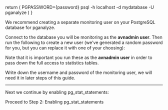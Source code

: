
  return (
    <CodeBlock>PGPASSWORD={password} psql -h localhost -d mydatabase -U pganalyze</CodeBlock>
  )
}

We recommend creating a separate monitoring user on your PostgreSQL database for pganalyze.

Connect to the database you will be monitoring as the **avnadmin user**.
Then run the following to create a new user (we've generated a random password for you, but you
can replace it with one of your choosing):

<MonitoringUserSetupInstructions password={props.password} adminUsername='avnadmin' minPostgres={100000} noPgMonitor />

Note that it is important you run these as the **avnadmin user** in order to
pass down the full access to statistics tables.

Write down the username and password of the monitoring user, we will need it in later
steps of this guide.

---

Next we continue by enabling pg_stat_statements:

<Link className="btn btn-success" to="02_enable_pg_stat_statements">
  Proceed to Step 2: Enabling pg_stat_statements
</Link>
